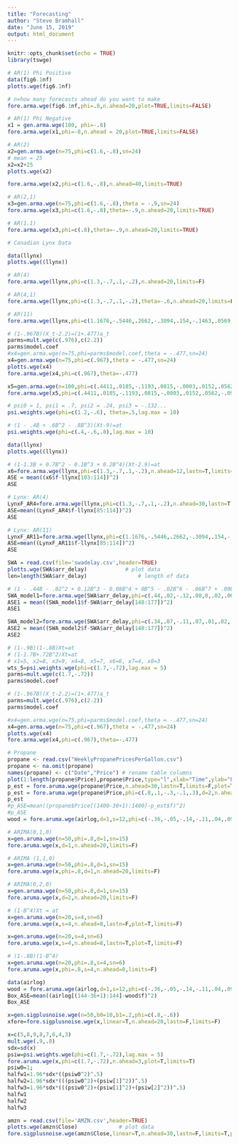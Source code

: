 ```yaml
---
title: "Forecasting"
author: "Steve Bramhall"
date: "June 15, 2019"
output: html_document
---
```


```r
knitr::opts_chunk$set(echo = TRUE)
library(tswge)
```

```r
# AR(1) Phi Positive
data(fig6.1nf)
plotts.wge(fig6.1nf)

# n=how many forecasts ahead do you want to make
fore.arma.wge(fig6.1nf,phi=.8,n.ahead=20,plot=TRUE,limits=FALSE)

# AR(1) Phi Negative
x1 = gen.arma.wge(100, phi=-.8)
fore.arma.wge(x1,phi=-8,n.ahead = 20,plot=TRUE,limits=FALSE)

# AR(2)
x2=gen.arma.wge(n=75,phi=c(1.6,-.8),sn=24)
# mean = 25
x2=x2+25
plotts.wge(x2)

fore.arma.wge(x2,phi=c(1.6,-.8),n.ahead=40,limits=TRUE)

# AR(2,1)
x3=gen.arma.wge(n=75,phi=c(1.6,-.8),theta = -.9,sn=24)
fore.arma.wge(x3,phi=c(1.6,-.8),theta=-.9,n.ahead=20,limits=TRUE)

# AR(1,1)
fore.arma.wge(x3,phi=c(.8),theta=-.9,n.ahead=20,limits=TRUE)

```

```r
# Canadian Lynx Data

data(llynx)
plotts.wge((llynx))

# AR(4)
fore.arma.wge(llynx,phi=c(1.3,-.7,.1,-.2),n.ahead=20,limits=F)

# AR(4,1)
fore.arma.wge(llynx,phi=c(1.3,-.7,.1,-.2),theta=-.6,n.ahead=20,limits=F)

# AR(11)
fore.arma.wge(llynx,phi=c(1.1676,-.5446,.2662,-.3094,.154,-.1463,.0569,-.0294,.1346,.2021,-.3394),n.ahead=20,limits=F)
```

```r
# (1-.967B)(X_t-2.2)=(1+.477)a_t
parms=mult.wge(c(.976),c(2.2))
parms$model.coef
#x4=gen.arma.wge(n=75,phi=parms$model.coef,theta = -.477,sn=24)
x4=gen.arma.wge(n=75,phi=c(.967),theta = -.477,sn=24)
plotts.wge(x4)
fore.arma.wge(x4,phi=c(.967),theta=-.477)

x5=gen.arma.wge(n=100,phi=c(.4411,.0185,-.1193,.0815,-.0003,.0152,.0562,-.094,.0558,.066,.0172,.3685))
fore.arma.wge(x5,phi=c(.4411,.0185,-.1193,.0815,-.0003,.0152,.0562,-.094,.0558,.066,.0172,.3685),theta=-.477,n.ahead=20,limits=T)

```

```r
# psi0 = 1, psi1 = .7, psi2 = .24, psi3 = -.132...
psi.weights.wge(phi=c(1.2,-.6), theta=.5,lag.max = 10)

# (1 - .4B + .6B^2 - .8B^3)(Xt-9)=at
psi.weights.wge(phi=c(.4,-.6,.8),lag.max = 10)

```

```r
data(llynx)
plotts.wge((llynx))

# (1-1.3B + 0.7B^2 - 0.1B^3 + 0.2B^4)(Xt-2.9)=at
x6=fore.arma.wge(llynx,phi=c(1.3,-.7,.1,-.2),n.ahead=12,lastn=T,limits=F)
ASE = mean((x6$f-llynx[103:114])^2)
ASE

# Lynx: AR(4)
LynxF_AR4=fore.arma.wge(llynx,phi=c(1.3,-.7,.1,-.2),n.ahead=30,lastn=T,limits=F)
ASE=mean((LynxF_AR4$f-llynx[85:114])^2)
ASE

# Lynx: AR(11)
LynxF_AR11=fore.arma.wge(llynx,phi=c(1.1676,-.5446,.2662,-.3094,.154,-.1463,.0569,-.0294,.1346,.2021,-.3394),n.ahead=30,limits=F,lastn=T)
ASE=mean((LynxF_AR11$f-llynx[85:114])^2)
ASE
```

```r
SWA = read.csv(file='swadelay.csv',header=TRUE)
plotts.wge(SWA$arr_delay)            # plot data
len=length(SWA$arr_delay)                # length of data

# (1 - .44B - .02^2 + 0.12B^3 - 0.08B^4 + 0B^5 - .02B^6 - .06B^7 + .09B^8 -.05B^9 - .07B^10 - .02B^11 - .39B^12)(Xt-34934)=(1+.12B)at
SWA_model1=fore.arma.wge(SWA$arr_delay,phi=c(.44,.02,-.12,.08,0,.02,.06,-.09,.06,.07,.02,.37),n.ahead=30,lastn=T,limits=F)
ASE1 = mean((SWA_model1$f-SWA$arr_delay[148:177])^2)
ASE1

SWA_model2=fore.arma.wge(SWA$arr_delay,phi=c(.34,.07,-.11,.07,.01,.02,.06,-.09,.05,.07,.02,.39),theta=-.12,n.ahead=30,lastn=T,limits=F)
ASE2 = mean((SWA_model2$f-SWA$arr_delay[148:177])^2)
ASE2

```

```r
# (1-.9B)(1-.8B)Xt=at
# (1-1.7B+.72B^2)Xt=at
# x1=5, x2=8, x3=9, x4=8, x5=7, x6=6, x7=4, x8=3
wts_5=psi.weights.wge(phi=c(1.7,-.72),lag.max = 5)
parms=mult.wge(c(1.7,-.72))
parms$model.coef

# (1-.967B)(X_t-2.2)=(1+.477)a_t
parms=mult.wge(c(.976),c(2.2))
parms$model.coef

#x4=gen.arma.wge(n=75,phi=parms$model.coef,theta = -.477,sn=24)
x4=gen.arma.wge(n=75,phi=c(.967),theta = -.477,sn=24)
plotts.wge(x4)
fore.arma.wge(x4,phi=c(.967),theta=-.477)

# Propane
propane <- read.csv("WeeklyPropanePricesPerGallon.csv")
propane <- na.omit(propane)
names(propane) <- c("Date","Price") # rename table columns
plot(1:length(propane$Price),propane$Price,type="l",xlab="Time",ylab="Propane Price per Gallon")
p_est = fore.aruma.wge(propane$Price,n.ahead=30,lastn=T,limits=F,plot=T)
p_est = fore.aruma.wge(propane$Price,phi=c(.8,.1,-.3,-.1,.3),d=2,n.ahead=20,lastn=T,limits=F,plot=T)
p_est
#p_ASE=mean((propane$Price[(1400-30+1):1400]-p_est$f)^2)
#p_ASE
wood = fore.aruma.wge(airlog,d=1,s=12,phi=c(-.36,-.05,-.14,-.11,.04,.09,-.02,.02,.17,.03,-.1,-.38),n.ahead=36,lastn=T,limits=F)

```



```r
# ARIMA(0,1,0)
x=gen.aruma.wge(n=50,phi=.8,d=1,sn=15)
fore.aruma.wge(x,d=1,n.ahead=20,limits=F)

# ARIMA (1,1,0)
x=gen.aruma.wge(n=50,phi=.8,d=1,sn=15)
fore.aruma.wge(x,phi=.8,d=1,n.ahead=20,limits=F)

# ARIMA(0,2,0)
x=gen.aruma.wge(n=50,phi=.8,d=1,sn=15)
fore.aruma.wge(x,d=2,n.ahead=20,limits=F)

```

```r
# (1-B^4)Xt = at
x=gen.aruma.wge(n=20,s=4,sn=6)
fore.aruma.wge(x,s=4,n.ahead=8,lastn=F,plot=T,limits=F)

x=gen.aruma.wge(n=20,s=4,sn=6)
fore.aruma.wge(x,s=4,n.ahead=8,lastn=T,plot=T,limits=F)

# (1-.8B)(1-B^4)
x=gen.aruma.wge(n=20,phi=.8,s=4,sn=6)
fore.aruma.wge(x,phi=.8,s=4,n.ahead=8,limits=F)

data(airlog)
wood = fore.aruma.wge(airlog,d=1,s=12,phi=c(-.36,-.05,-.14,-.11,.04,.09,-.02,.02,.17,.03,-.1,-.38),n.ahead=36,lastn=T,limits=F)
Box_ASE=mean((airlog[(144-36+1):144]-wood$f)^2)
Box_ASE
```

```r
x=gen.sigplusnoise.wge(n=50,b0=10,b1=.2,phi=c(.8,-.6))
xfore=fore.sigplusnoise.wge(x,linear=T,n.ahead=20,lastn=F,limits=F)


```

```r
x=c(5,8,9,8,7,6,4,3)
mult.wge(.9,.8)
sdx=sd(x)
psiw=psi.weights.wge(phi=c(1.7,-.72),lag.max = 5)
fore.aruma.wge(x,phi=c(1.7,-.72),n.ahead=3,plot=T,limits=T)
psiw0=1;
halfw1=1.96*sdx*((psiw0^2)^.5)
halfw2=1.96*sdx*(((psiw0^2)+(psiw[1]^2))^.5)
halfw3=1.96*sdx*(((psiw0^2)+(psiw[1]^2)+(psiw[2]^2))^.5)
halfw1
halfw2
halfw3

```

```r
amzn = read.csv(file='AMZN.csv',header=TRUE)
plotts.wge(amzn$Close)             # plot data
fore.sigplusnoise.wge(amzn$Close,linear=T,n.ahead=30,lastn=F,limits=T,plot=T)

```

